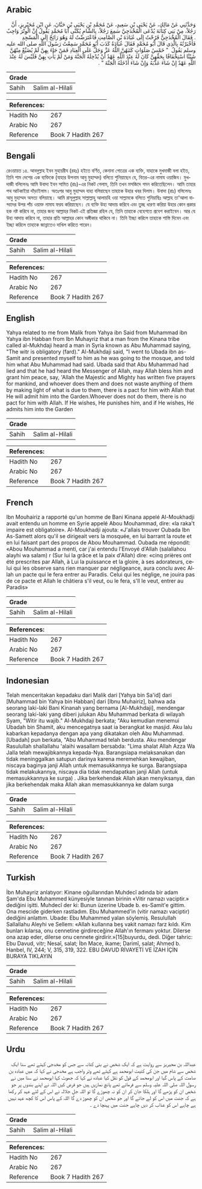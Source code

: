 ## Arabic


<div dir="rtl" lang="ar" style={{fontSize:'larger',backgroundColor:'#f8f9fa',padding:20}}>
وَحَدَّثَنِي عَنْ مَالِكٍ، عَنْ يَحْيَى بْنِ سَعِيدٍ، عَنْ مُحَمَّدِ بْنِ يَحْيَى بْنِ حَبَّانَ، عَنِ ابْنِ مُحَيْرِيزٍ، أَنَّ رَجُلاً، مِنْ بَنِي كِنَانَةَ يُدْعَى الْمُخْدَجِيَّ سَمِعَ رَجُلاً، بِالشَّامِ يُكَنَّى أَبَا مُحَمَّدٍ يَقُولُ إِنَّ الْوِتْرَ وَاجِبٌ ‏.‏ فَقَالَ الْمُخْدَجِيُّ فَرُحْتُ إِلَى عُبَادَةَ بْنِ الصَّامِتِ فَاعْتَرَضْتُ لَهُ وَهُوَ رَائِحٌ إِلَى الْمَسْجِدِ فَأَخْبَرْتُهُ بِالَّذِي قَالَ أَبُو مُحَمَّدٍ فَقَالَ عُبَادَةُ كَذَبَ أَبُو مُحَمَّدٍ سَمِعْتُ رَسُولَ اللَّهِ صلى الله عليه وسلم يَقُولُ ‏ "‏ خَمْسُ صَلَوَاتٍ كَتَبَهُنَّ اللَّهُ عَزَّ وَجَلَّ عَلَى الْعِبَادِ فَمَنْ جَاءَ بِهِنَّ لَمْ يُضَيِّعْ مِنْهُنَّ شَيْئًا اسْتِخْفَافًا بِحَقِّهِنَّ كَانَ لَهُ عِنْدَ اللَّهِ عَهْدٌ أَنْ يُدْخِلَهُ الْجَنَّةَ وَمَنْ لَمْ يَأْتِ بِهِنَّ فَلَيْسَ لَهُ عِنْدَ اللَّهِ عَهْدٌ إِنْ شَاءَ عَذَّبَهُ وَإِنْ شَاءَ أَدْخَلَهُ الْجَنَّةَ ‏"‏ ‏.‏
</div>
<div style={{backgroundColor:'#f8f9fa',padding:20, marginBottom: 10}}><table> <thead> <tr> <th>Grade</th> <th></th> </tr> </thead> <tbody> <tr><td>Sahih</td><td>Salim al-Hilali</td></tr></tbody></table><table> <thead> <tr> <th>References:</th> <th></th> </tr> </thead> <tbody><tr><td>Hadith No</td><td>267</td></tr><tr><td>Arabic No</td><td>267</td></tr><tr><td>Reference</td><td>Book 7 Hadith 267</td></tr></tbody></table></div>

## Bengali


<div dir="ltr" lang="bn" style={{fontSize:'larger',backgroundColor:'#f8f9fa',padding:20}}>
রেওয়ায়ত ১৪. আবদুল্লাহ ইবন মুহায়রীয (রহঃ) হইতে বর্ণিত, কেনানা গোত্রের এক ব্যক্তি, যাহাকে মুখদাজী বলা হইত, তিনি শাম দেশের এক ব্যক্তিকে (যাহার উপনাম আবু মুহাম্মদ) বলিতে শুনিয়াছেন যে, বিতর-এর নামায ওয়াজিব। মুখদাজী বলিলেনঃ আমি উবাদা ইবন সামিত (রাঃ)-এর নিকট গেলাম, তিনি তখন মসজিদে গমন করিতেছিলেন। আমি তাহার পথ আটকাইয়া দাঁড়াইলাম। অতঃপর আবু মুহাম্মদ যাহা বলিয়াছেন তাহাকে উহার খবর দিলাম। উবাদা (রাঃ) বলিলেনঃ আবু মুহাম্মদ অসত্য বলিয়াছে। আমি রাসূলুল্লাহ সাল্লাল্লাহু আলায়হি ওয়া সাল্লামকে বলিতে শুনিয়াছিঃ আল্লাহ তা'আলা বান্দাদের উপর পাঁচ ওয়াক্ত নামায ফরয করিয়াছেন। যে ব্যক্তি উহা আদায় করিবে এবং তুচ্ছ ধারণা করিয়া উহার কোন প্রকার হক নষ্ট করিবে না, তাহার জন্য আল্লাহর নিকট এই প্রতিজ্ঞা রহিল যে, তিনি তাহাকে বেহেশতে প্রবেশ করাইবেন। আর যে উহা আদায় করিবে না, তাহার প্রতি আল্লাহর কোন অঙ্গীকার থাকিবে না। তিনি ইচ্ছা করিলে তাহাকে শাস্তি দিবেন এবং ইচ্ছা করিলে তাহাকে জান্নাতেও দাখিল করিতে পারেন।
</div>
<div style={{backgroundColor:'#f8f9fa',padding:20, marginBottom: 10}}><table> <thead> <tr> <th>Grade</th> <th></th> </tr> </thead> <tbody> <tr><td>Sahih</td><td>Salim al-Hilali</td></tr></tbody></table><table> <thead> <tr> <th>References:</th> <th></th> </tr> </thead> <tbody><tr><td>Hadith No</td><td>267</td></tr><tr><td>Arabic No</td><td>267</td></tr><tr><td>Reference</td><td>Book 7 Hadith 267</td></tr></tbody></table></div>

## English


<div dir="ltr" lang="en" style={{fontSize:'larger',backgroundColor:'#f8f9fa',padding:20}}>
Yahya related to me from Malik from Yahya ibn Said from Muhammad ibn Yahya ibn Habban from Ibn Muhayriz that a man from the Kinana tribe called al-Mukhdaji heard a man in Syria known as Abu Muhammad saying, "The witr is obligatory (fard)." Al-Mukhdaji said, "I went to Ubada ibn as-Samit and presented myself to him as he was going to the mosque, and told him what Abu Muhammad had said. Ubada said that Abu Muhammad had lied and that he had heard the Messenger of Allah, may Allah bless him and grant him peace, say, 'Allah the Majestic and Mighty has written five prayers for mankind, and whoever does them and does not waste anything of them by making light of what is due to them, there is a pact for him with Allah that He will admit him into the Garden.Whoever does not do them, there is no pact for him with Allah. If He wishes, He punishes him, and if He wishes, He admits him into the Garden
</div>
<div style={{backgroundColor:'#f8f9fa',padding:20, marginBottom: 10}}><table> <thead> <tr> <th>Grade</th> <th></th> </tr> </thead> <tbody> <tr><td>Sahih</td><td>Salim al-Hilali</td></tr></tbody></table><table> <thead> <tr> <th>References:</th> <th></th> </tr> </thead> <tbody><tr><td>Hadith No</td><td>267</td></tr><tr><td>Arabic No</td><td>267</td></tr><tr><td>Reference</td><td>Book 7 Hadith 267</td></tr></tbody></table></div>

## French


<div dir="ltr" lang="fr" style={{fontSize:'larger',backgroundColor:'#f8f9fa',padding:20}}>
Ibn Mouhairiz a rapporté qu'un homme de Bani Kinana appelé Al-Moukhadji avait entendu un homme en Syrie appelé Abou Mouhammad, dire: «la raka't impaire est obligatoire». Al-Moukhadji ajouta: «J'allais trouver Oubada Ibn As-Samett alors qu'il se dirigeait vers la mosquée, en lui barrant la route et en lui faisant part des propos de Abou Mouhammad. Oubada me répondit: «Abou Mouhammad a menti, car j'ai entendu l'Envoyé d'Allah (salallahou alayhi wa salam) r (Sur lui la grâce et la paix d'Allah) dire: «cinq prières ont été prescrites par Allah, à Lui la puissance et la gloire, à ses adorateurs, celui qui les observe sans rien manquer par négligeance, aura conclu avec Allah un pacte qui le fera entrer au Paradis. Celui qui les néglige, ne jouira pas de ce pacte et Allah le châtiera s'il veut, ou le fera, s'Il le veut, entrer au Paradis»
</div>
<div style={{backgroundColor:'#f8f9fa',padding:20, marginBottom: 10}}><table> <thead> <tr> <th>Grade</th> <th></th> </tr> </thead> <tbody> <tr><td>Sahih</td><td>Salim al-Hilali</td></tr></tbody></table><table> <thead> <tr> <th>References:</th> <th></th> </tr> </thead> <tbody><tr><td>Hadith No</td><td>267</td></tr><tr><td>Arabic No</td><td>267</td></tr><tr><td>Reference</td><td>Book 7 Hadith 267</td></tr></tbody></table></div>

## Indonesian


<div dir="ltr" lang="id" style={{fontSize:'larger',backgroundColor:'#f8f9fa',padding:20}}>
Telah menceritakan kepadaku dari Malik dari [Yahya bin Sa'id] dari [Muhammad bin Yahya bin Habban] dari [Ibnu Muhairiz], bahwa ada seorang laki-laki Bani Kinanah yang bernama [Al-Mukhdaji], mendengar seorang laki-laki yang diberi julukan Abu Muhammad berkata di wilayah Syam, "Witir itu wajib." Al-Mukhdaji berkata; "Aku kemudian menemui Ubadah bin Shamit, aku mencegatnya saat ia berangkat ke masjid. Aku lalu kabarkan kepadanya dengan apa yang dikatakan oleh Abu Muhammad. [Ubadah] pun berkata, "Abu Muhammad telah berdusta. Aku mendengar Rasulullah shallallahu 'alaihi wasallam bersabda: "Lima shalat Allah Azza Wa Jalla telah mewajibkannya kepada-Nya. Barangsiapa melaksanakan dan tidak meninggalkan satupun darinya karena meremehkan kewajiban, niscaya baginya janji Allah untuk memasukkannya ke surga. Barangsiapa tidak melakukannya, niscaya dia tidak mendapatkan janji Allah (untuk memasukkannya ke surga) . Jika berkehendak Allah akan menyiksanya, dan jika berkehendak maka Allah akan memasukkannya ke dalam surga
</div>
<div style={{backgroundColor:'#f8f9fa',padding:20, marginBottom: 10}}><table> <thead> <tr> <th>Grade</th> <th></th> </tr> </thead> <tbody> <tr><td>Sahih</td><td>Salim al-Hilali</td></tr></tbody></table><table> <thead> <tr> <th>References:</th> <th></th> </tr> </thead> <tbody><tr><td>Hadith No</td><td>267</td></tr><tr><td>Arabic No</td><td>267</td></tr><tr><td>Reference</td><td>Book 7 Hadith 267</td></tr></tbody></table></div>

## Turkish


<div dir="ltr" lang="tr" style={{fontSize:'larger',backgroundColor:'#f8f9fa',padding:20}}>
İbn Muhayriz anlatıyor: Kinane oğullarından Muhdecî adında bir adam Şam'da Ebu Muhammed künyesiyle tanınan birinin «Vitir namazı vaciptir.» dediğini işitti. Muhdecî der ki: Bunun üzerine Ubade b. es-Samit'e gittim. Ona mescide giderken rastladım. Ebu Muhammed'in (vitir namazı vaciptir) dediğini anlattım. Ubade: Ebu Muhammed yalan söylemiş. Resulullah Sallallahu Aleyhi ve Sellem: «Allah kullarına beş vakit namazı farz kıldı. Kim bunları kılarsa, onu cennetine girdireceğine Allah'ın fermanı yoktur. Dilerse ona azap eder, dilerse onu cennete girdirir.»[15]buyurdu, dedi. Diğer tahric: Ebu Davud, vitr; Nesaî, salat; İbn Mace, ikame; Darimî, salat; Ahmed b. Hanbel, IV, 244; V, 315, 319, 322. EBU DAVUD RİVAYETİ VE İZAH İÇİN BURAYA TIKLAYIN
</div>
<div style={{backgroundColor:'#f8f9fa',padding:20, marginBottom: 10}}><table> <thead> <tr> <th>Grade</th> <th></th> </tr> </thead> <tbody> <tr><td>Sahih</td><td>Salim al-Hilali</td></tr></tbody></table><table> <thead> <tr> <th>References:</th> <th></th> </tr> </thead> <tbody><tr><td>Hadith No</td><td>267</td></tr><tr><td>Arabic No</td><td>267</td></tr><tr><td>Reference</td><td>Book 7 Hadith 267</td></tr></tbody></table></div>

## Urdu


<div dir="rtl" lang="ur" style={{fontSize:'larger',backgroundColor:'#f8f9fa',padding:20}}>
عبداللہ بن محیریز سے روایت ہے کہ ایک شخص نے بنی کنانہ سے جس کو مخدجی کہتے تھے سنا ایک شخص سے شام میں جن کی کنیت ابومحمد ہے کہتے تھے وتر واجب ہے مخدجی نے کہا کہ میں عبادہ بن صامت کے پاس گیا اور ابومحمد کے قول کو نقل کیا عبادہ نے کہا کہ جھوٹ کہا ابومحمد نے سنا میں نے رسول اللہ صلی اللہ علیہ وسلم سے فرماتے تھے پانچ نمازیں ہیں جو فرض کیں اللہ نے اپنے بندوں پر جو شخص ان کو پڑھے گا اور ہلکا جان کر ان کو نہ چھوڑے گا تو اللہ جل جلالہ نے اس کے لئے عہد کر رکھا ہے کہ جنت میں اس کو لے جائے گا اور جو شخص ان کو چھوڑ دے گا اللہ کے پاس اس کا کچھ عہد نہیں ہے چاہے اس کو عذاب کر دیں چاہے جنت میں پہنچا دے ۔
</div>
<div style={{backgroundColor:'#f8f9fa',padding:20, marginBottom: 10}}><table> <thead> <tr> <th>Grade</th> <th></th> </tr> </thead> <tbody> <tr><td>Sahih</td><td>Salim al-Hilali</td></tr></tbody></table><table> <thead> <tr> <th>References:</th> <th></th> </tr> </thead> <tbody><tr><td>Hadith No</td><td>267</td></tr><tr><td>Arabic No</td><td>267</td></tr><tr><td>Reference</td><td>Book 7 Hadith 267</td></tr></tbody></table></div>